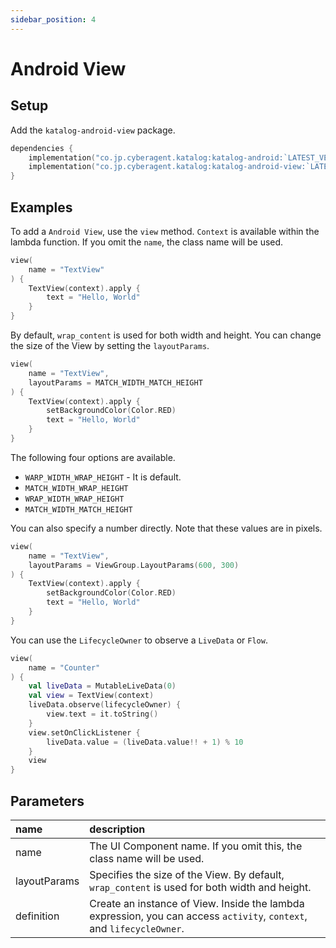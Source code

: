 ```yaml
---
sidebar_position: 4
---
```



# Android View

## Setup
Add the `katalog-android-view` package.

```kotlin
dependencies {
    implementation("co.jp.cyberagent.katalog:katalog-android:`LATEST_VERSION`")
    implementation("co.jp.cyberagent.katalog:katalog-android-view:`LATEST_VERSION`")
}
```


## Examples

<Preview
    imageUrl="/img/docs/android-view.png"
    width={1080}
    height={2280} >

To add a `Android View`, use the `view` method.
`Context` is available within the lambda function.
If you omit the `name`, the class name will be used.

```kotlin
view(
    name = "TextView"
) {
    TextView(context).apply {
        text = "Hello, World"
    }
}
```

</Preview>

<Preview
    imageUrl="/img/docs/android-view-match.png"
    width={1080}
    height={2280} >

By default, `wrap_content` is used for both width and height.
You can change the size of the View by setting the `layoutParams`.

```kotlin
view(
    name = "TextView",
    layoutParams = MATCH_WIDTH_MATCH_HEIGHT
) {
    TextView(context).apply {
        setBackgroundColor(Color.RED)
        text = "Hello, World"
    }
}
```

The following four options are available.
* `WARP_WIDTH_WRAP_HEIGHT` - It is default.
* `MATCH_WIDTH_WRAP_HEIGHT`
* `WRAP_WIDTH_WRAP_HEIGHT`
* `MATCH_WIDTH_MATCH_HEIGHT`

</Preview>

<Preview
    imageUrl="/img/docs/android-view-size.png"
    width={1080}
    height={2280} >

You can also specify a number directly.
Note that these values ​​are in pixels.

```kotlin
view(
    name = "TextView",
    layoutParams = ViewGroup.LayoutParams(600, 300)
) {
    TextView(context).apply {
        setBackgroundColor(Color.RED)
        text = "Hello, World"
    }
}
```

</Preview>

<Preview
    imageUrl="/img/docs/android-view-livedata.gif"
    width={1080}
    height={2280} >

You can use the `LifecycleOwner` to observe a `LiveData` or `Flow`.

```kotlin
view(
    name = "Counter"
) {
    val liveData = MutableLiveData(0)
    val view = TextView(context)
    liveData.observe(lifecycleOwner) {
        view.text = it.toString()
    }
    view.setOnClickListener {
        liveData.value = (liveData.value!! + 1) % 10
    }
    view
}
```

</Preview>


## Parameters

name|description
:--|:--
name|The UI Component name. If you omit this, the class name will be used.
layoutParams|Specifies the size of the View. By default, `wrap_content` is used for both width and height.
definition|Create an instance of View. Inside the lambda expression, you can access `activity`, `context`, and `lifecycleOwner`.
